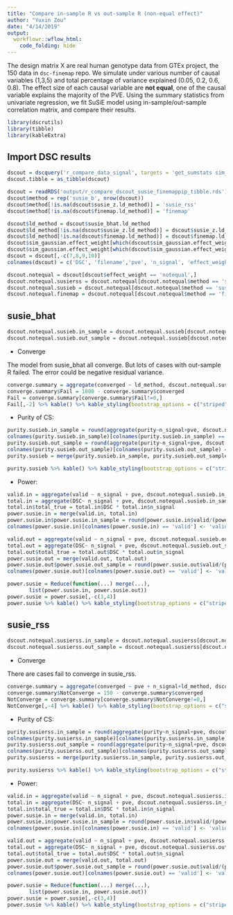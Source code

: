 ```yaml
---
title: "Compare in-sample R vs out-sample R (non-equal effect)"
author: "Yuxin Zou"
date: "4/14/2019"
output: 
  workflowr::wflow_html:
    code_folding: hide
---
```


The design matrix X are real human genotype data from GTEx project, the 150 data in `dsc-finemap` repo. We simulate under various number of causal variables (1,3,5) and total percentage of variance explained (0.05, 0.2, 0.6, 0.8). The effect size of each causal variable are **not equal**, one of the causal variable explains the majority of the PVE. Using the summary statistics from univariate regression, we fit SuSiE model using in-sample/out-sample correlation matrix, and compare their results.


```r
library(dscrutils)
library(tibble)
library(kableExtra)
```

## Import DSC results

```r
dscout = dscquery('r_compare_data_signal', targets = 'get_sumstats sim_gaussian.pve sim_gaussian.n_signal sim_gaussian.effect_weight data.N_in susie_bhat.ld_method susie_z.ld_method finemap.ld_method score_susie.total score_susie.valid score_susie.size score_susie.purity score_susie.top score_susie.converged score_finemap.pip', omit.filenames = FALSE)
dscout.tibble = as_tibble(dscout)
```

```r
dscout = readRDS('output/r_compare_dscout_susie_finemappip_tibble.rds')
dscout$method = rep('susie_b', nrow(dscout))
dscout$method[!is.na(dscout$susie_z.ld_method)] = 'susie_rss'
dscout$method[!is.na(dscout$finemap.ld_method)] = 'finemap'

dscout$ld_method = dscout$susie_bhat.ld_method
dscout$ld_method[!is.na(dscout$susie_z.ld_method)] = dscout$susie_z.ld_method[!is.na(dscout$susie_z.ld_method)]
dscout$ld_method[!is.na(dscout$finemap.ld_method)] = dscout$finemap.ld_method[!is.na(dscout$finemap.ld_method)]
dscout$sim_gaussian.effect_weight[which(dscout$sim_gaussian.effect_weight == 'rep(1/n_signal, n_signal)')] = 'equal'
dscout$sim_gaussian.effect_weight[which(dscout$sim_gaussian.effect_weight != 'equal')] = 'notequal'
dscout = dscout[,-c(7,8,9,10)]
colnames(dscout) = c('DSC', 'filename','pve', 'n_signal', 'effect_weight', 'N_in', 'total', 'valid', 'size', 'purity', 'top', 'converged', 'pip', 'method', 'ld_method')
```

```r
dscout.notequal = dscout[dscout$effect_weight == 'notequal',]
dscout.notequal.susierss = dscout.notequal[dscout.notequal$method == 'susie_rss',]
dscout.notequal.susieb = dscout.notequal[dscout.notequal$method == 'susie_b',]
dscout.notequal.finemap = dscout.notequal[dscout.notequal$method == 'finemap',]
```

## susie_bhat

```r
dscout.notequal.susieb.in_sample = dscout.notequal.susieb[dscout.notequal.susieb$ld_method == 'in_sample',]
dscout.notequal.susieb.out_sample = dscout.notequal.susieb[dscout.notequal.susieb$ld_method == 'out_sample',]
```

* Converge

The model from susie_bhat all converge. But lots of cases with out-sample R failed. The error could be negative residual variance. 
```r
converge.summary = aggregate(converged ~ ld_method, dscout.notequal.susieb, sum)
converge.summary$Fail = 1800 - converge.summary$converged
Fail = converge.summary[converge.summary$Fail!=0,]
Fail[,-2] %>% kable() %>% kable_styling(bootstrap_options = c("striped", "condensed", "responsive"), full_width = F) 
```

* Purity of CS:

```r
purity.susieb.in_sample = round(aggregate(purity~n_signal+pve, dscout.notequal.susieb.in_sample, mean), 3)
colnames(purity.susieb.in_sample)[colnames(purity.susieb.in_sample) == 'purity'] <- 'purity.in_sample'
purity.susieb.out_sample = round(aggregate(purity~n_signal+pve, dscout.notequal.susieb.out_sample, mean), 3)
colnames(purity.susieb.out_sample)[colnames(purity.susieb.out_sample) == 'purity'] <- 'purity.out_sample'
purity.susieb = merge(purity.susieb.in_sample, purity.susieb.out_sample)

purity.susieb %>% kable() %>% kable_styling(bootstrap_options = c("striped", "condensed", "responsive"), full_width = F) 
```

* Power:

```r
valid.in = aggregate(valid ~ n_signal + pve, dscout.notequal.susieb.in_sample, sum)
total.in = aggregate(DSC~ n_signal + pve, dscout.notequal.susieb.in_sample, length)
total.in$total_true = total.in$DSC * total.in$n_signal
power.susie.in = merge(valid.in, total.in)
power.susie.in$power.susie.in_sample = round(power.susie.in$valid/(power.susie.in$total_true), 3)
colnames(power.susie.in)[colnames(power.susie.in) == 'valid'] <- 'valid.in_sample'

valid.out = aggregate(valid ~ n_signal + pve, dscout.notequal.susieb.out_sample, sum)
total.out = aggregate(DSC~ n_signal + pve, dscout.notequal.susieb.out_sample, length)
total.out$total_true = total.out$DSC * total.out$n_signal
power.susie.out = merge(valid.out, total.out)
power.susie.out$power.susie.out_sample = round(power.susie.out$valid/(power.susie.out$total_true), 3)
colnames(power.susie.out)[colnames(power.susie.out) == 'valid'] <- 'valid.out_sample'

power.susie = Reduce(function(...) merge(...),
       list(power.susie.in, power.susie.out))
power.susie = power.susie[,-c(3,4)]
power.susie %>% kable() %>% kable_styling(bootstrap_options = c("striped", "condensed", "responsive","bordered"), full_width = F) %>% add_header_above(c(" ", " ","IN sample" = 2, "OUT sample" = 2)) %>% column_spec(c(4, 6), bold = T)
```

## susie_rss

```r
dscout.notequal.susierss.in_sample = dscout.notequal.susierss[dscout.notequal.susierss$ld_method == 'in_sample',]
dscout.notequal.susierss.out_sample = dscout.notequal.susierss[dscout.notequal.susierss$ld_method == 'out_sample',]
```

* Converge

There are cases fail to converge in susie_rss.
```r
converge.summary = aggregate(converged ~ pve + n_signal+ld_method, dscout.notequal.susierss, sum)
converge.summary$NotConverge = 150 - converge.summary$converged
NotConverge = converge.summary[converge.summary$NotConverge!=0,]
NotConverge[,-4] %>% kable() %>% kable_styling(bootstrap_options = c("striped", "condensed", "responsive"), full_width = F) 
```

* Purity of CS:

```r
purity.susierss.in_sample = round(aggregate(purity~n_signal+pve, dscout.notequal.susierss.in_sample, mean), 3)
colnames(purity.susierss.in_sample)[colnames(purity.susierss.in_sample) == 'purity'] <- 'purity.in_sample'
purity.susierss.out_sample = round(aggregate(purity~n_signal+pve, dscout.notequal.susierss.out_sample, mean), 3)
colnames(purity.susierss.out_sample)[colnames(purity.susierss.out_sample) == 'purity'] <- 'purity.out_sample'
purity.susierss = merge(purity.susierss.in_sample, purity.susierss.out_sample)

purity.susierss %>% kable() %>% kable_styling(bootstrap_options = c("striped", "condensed", "responsive"), full_width = F) 
```

* Power:

```r
valid.in = aggregate(valid ~ n_signal + pve, dscout.notequal.susierss.in_sample, sum)
total.in = aggregate(DSC~ n_signal + pve, dscout.notequal.susierss.in_sample, length)
total.in$total_true = total.in$DSC * total.in$n_signal
power.susie.in = merge(valid.in, total.in)
power.susie.in$power.susie.in_sample = round(power.susie.in$valid/(power.susie.in$total_true), 3)
colnames(power.susie.in)[colnames(power.susie.in) == 'valid'] <- 'valid.in_sample'

valid.out = aggregate(valid ~ n_signal + pve, dscout.notequal.susierss.out_sample, sum)
total.out = aggregate(DSC~ n_signal + pve, dscout.notequal.susierss.out_sample, length)
total.out$total_true = total.out$DSC * total.out$n_signal
power.susie.out = merge(valid.out, total.out)
power.susie.out$power.susie.out_sample = round(power.susie.out$valid/(power.susie.out$total_true), 3)
colnames(power.susie.out)[colnames(power.susie.out) == 'valid'] <- 'valid.out_sample'

power.susie = Reduce(function(...) merge(...),
       list(power.susie.in, power.susie.out))
power.susie = power.susie[,-c(3,4)]
power.susie %>% kable() %>% kable_styling(bootstrap_options = c("striped", "condensed", "responsive","bordered"), full_width = F) %>% add_header_above(c(" ", " ","IN sample" = 2, "OUT sample" = 2)) %>% column_spec(c(4, 6), bold = T)
```
